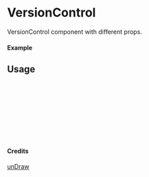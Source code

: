 
<Meta of={VersionControl} title="unDraw/VersionControl" />

# VersionControl

VersionControl component with different props.

#### Example

<Canvas of={VersionControl.Primary} />

## Usage

```ts
import { VersionControl } from "yadl-ui";

const Example = () => {
  return (
      <VersionControl />
  );
};

export default Example;
```

#### Credits
[unDraw](https://undraw.co/illustrations)

